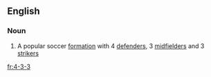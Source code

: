 ==English==

===Noun===
{{en-noun|?}}

# {{football}} A popular soccer [[formation]] with 4 [[defender]]s, 3 [[midfielder]]s and 3 [[striker]]s

[[fr:4-3-3]]